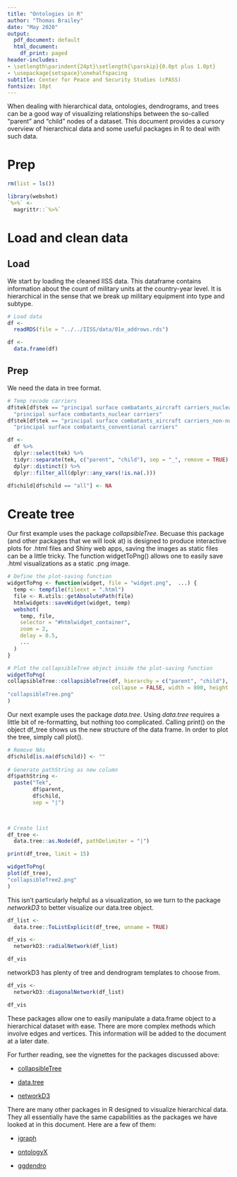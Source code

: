 ```yaml
---
title: "Ontologies in R"
author: "Thomas Brailey"
date: "May 2020"
output:
  pdf_document: default
  html_document:
    df_print: paged
header-includes:
- \setlength\parindent{24pt}\setlength{\parskip}{0.0pt plus 1.0pt}
- \usepackage{setspace}\onehalfspacing
subtitle: Center for Peace and Security Studies (cPASS)
fontsize: 10pt
---
```


When dealing with hierarchical data, ontologies, dendrograms, and trees can be a good way of visualizing relationships between the so-called "parent" and "child" nodes of a dataset. This document provides a cursory overview of hierarchical data and some useful packages in R to deal with such data.

# Prep
```r
rm(list = ls())

library(webshot)
`%>%` <- 
  magrittr::`%>%`
```

# Load and clean data
## Load
We start by loading the cleaned IISS data. This dataframe contains information about the count of military units at the country-year level. It is hierarchical in the sense that we break up military equipment into type and subtype. 
```r
# Load data
df <- 
  readRDS(file = "../../IISS/data/01e_addrows.rds")

df <- 
  data.frame(df)
```

## Prep
We need the data in tree format.
```r
# Temp recode carriers
df$tek[df$tek == "principal surface combatants_aircraft carriers_nuclear"] <- 
  "principal surface combatants_nuclear carriers"
df$tek[df$tek == "principal surface combatants_aircraft carriers_non-nuclear"] <- 
  "principal surface combatants_conventional carriers"

df <- 
  df %>% 
  dplyr::select(tek) %>%
  tidyr::separate(tek, c("parent", "child"), sep = "_", remove = TRUE) %>%
  dplyr::distinct() %>%
  dplyr::filter_all(dplyr::any_vars(!is.na(.)))

df$child[df$child == "all"] <- NA
```

# Create tree
Our first example uses the package *collapsibleTree*. Becuase this package (and other packages that we will look at) is designed to produce interactive plots for .html files and Shiny web apps, saving the images as static files can be a little tricky. The function widgetToPng() allows one to easily save .html visualizations as a static .png image. 
```r
# Define the plot-saving function
widgetToPng <- function(widget, file = "widget.png",  ...) {
  temp <- tempfile(fileext = ".html")
  file <- R.utils::getAbsolutePath(file)
  htmlwidgets::saveWidget(widget, temp)
  webshot(
    temp, file,
    selector = "#htmlwidget_container",
    zoom = 2,
    delay = 0.5,
    ...
  )
}

# Plot the collapsibleTree object inside the plot-saving function
widgetToPng(
collapsibleTree::collapsibleTree(df, hierarchy = c("parent", "child"), 
                                 collapse = FALSE, width = 800, height = 800),  
"collapsibleTree.png"
)

```

Our next example uses the package *data.tree*. Using *data.tree* requires a little bit of re-formatting, but nothing too complicated. Calling print() on the object df_tree shows us the new structure of the data frame. In order to plot the tree, simply call plot().
```r
# Remove NAs 
df$child[is.na(df$child)] <- ""
 
# Generate pathString as new column
df$pathString <- 
  paste("Tek",
        df$parent,
        df$child,
        sep = "|")

                             

# Create list 
df_tree <- 
  data.tree::as.Node(df, pathDelimiter = "|")

print(df_tree, limit = 15)
```

```r
widgetToPng(
plot(df_tree),
"collapsibleTree2.png"
)
```

This isn't particularly helpful as a visualization, so we turn to the package *networkD3* to better visualize our data.tree object. 
```r
df_list <- 
  data.tree::ToListExplicit(df_tree, unname = TRUE)

df_vis <- 
  networkD3::radialNetwork(df_list)

df_vis
```

networkD3 has plenty of tree and dendrogram templates to choose from. 
```r
df_vis <- 
  networkD3::diagonalNetwork(df_list)

df_vis
```

These packages allow one to easily manipulate a data.frame object to a hierarchical dataset with ease. There are more complex methods which involve edges and vertices. This information will be added to the document at a later date. 

For further reading, see the vignettes for the packages discussed above: 

 - [collapsibleTree](https://cran.r-project.org/web/packages/collapsibleTree/collapsibleTree.pdf) 

 - [data.tree](https://cran.r-project.org/web/packages/data.tree/vignettes/data.tree.html)

 - [networkD3](https://cran.r-project.org/web/packages/networkD3/networkD3.pdf)

There are many other packages in R designed to visualize hierarchical data. They all essentially have the same capabilities as the packages we have looked at in this document. Here are a few of them:

 - [igraph](https://igraph.org/r/)

 - [ontologyX](https://cran.r-project.org/web/packages/ontologyIndex/vignettes/intro-to-ontologyX.html)

 - [ggdendro](https://cran.r-project.org/web/packages/ggdendro/index.html)
 